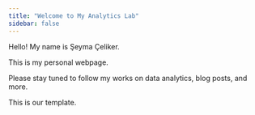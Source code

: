 ```yaml
---
title: "Welcome to My Analytics Lab"
sidebar: false 
---
```


Hello! My name is Şeyma Çeliker.

This is my personal webpage.

Please stay tuned to follow my works on data analytics, blog posts, and more.

This is our template.
